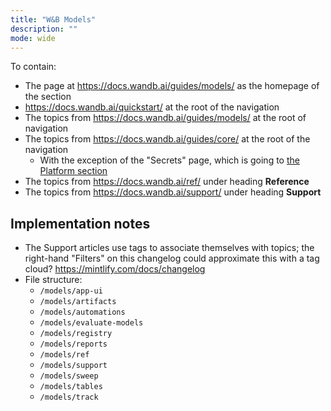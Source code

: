 ```yaml
---
title: "W&B Models"
description: ""
mode: wide
---
```

To contain:
- The page at https://docs.wandb.ai/guides/models/ as the homepage of the section
- https://docs.wandb.ai/quickstart/ at the root of the navigation
- The topics from https://docs.wandb.ai/guides/models/ at the root of navigation
- The topics from https://docs.wandb.ai/guides/core/ at the root of the navigation
    - With the exception of the "Secrets" page, which is going to [the Platform section](/)
- The topics from https://docs.wandb.ai/ref/ under heading **Reference** 
- The topics from https://docs.wandb.ai/support/ under heading **Support** 

## Implementation notes

- The Support articles use tags to associate themselves with topics; the right-hand "Filters" on this changelog could approximate this with a tag cloud? https://mintlify.com/docs/changelog 
- File structure:
    - `/models/app-ui`
    - `/models/artifacts`
    - `/models/automations`
    - `/models/evaluate-models`
    - `/models/registry`
    - `/models/reports`
    - `/models/ref`
    - `/models/support`
    - `/models/sweep`
    - `/models/tables`
    - `/models/track`